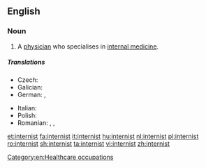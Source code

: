 ==English==

===Noun===
{{en-noun}}

# {{context|medicine|lang=en}} A [[physician]] who specialises in [[internal medicine]].

=====Translations=====
{{trans-top|specialist in internal medicine}}
* Czech: {{t|cs|internista|m}}
* Galician: {{t|gl|internista|m|f}}
* German: {{t+|de|Internist|m}}, {{t|de|Internistin|f}}
{{trans-mid}}
* Italian: {{t|it|internista|m|f}}
* Polish: {{t+|pl|internista|m}}
* Romanian: {{t|ro|medic internist}}, {{t+|ro|internist|m}}, {{t+|ro|internistă|f}}
{{trans-bottom}}

[[Category:en:Healthcare occupations]]

[[et:internist]]
[[fa:internist]]
[[it:internist]]
[[hu:internist]]
[[nl:internist]]
[[pl:internist]]
[[ro:internist]]
[[sh:internist]]
[[ta:internist]]
[[vi:internist]]
[[zh:internist]]